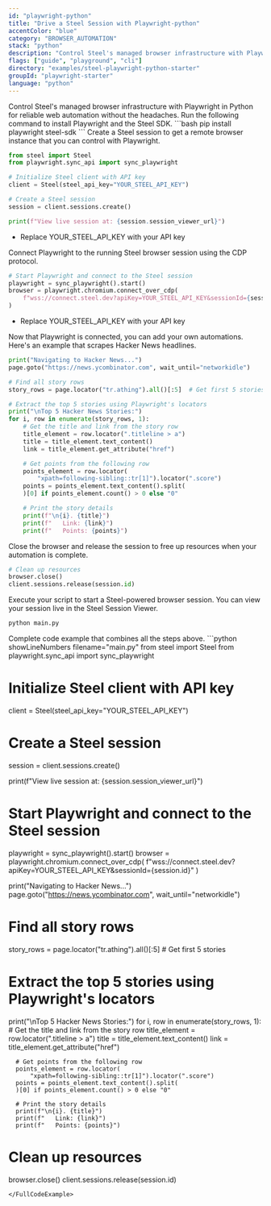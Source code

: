 ```yaml
---
id: "playwright-python"
title: "Drive a Steel Session with Playwright-python"
accentColor: "blue"
category: "BROWSER_AUTOMATION"
stack: "python"
description: "Control Steel's managed browser infrastructure with Playwright in Python for reliable web automation without the headaches."
flags: ["guide", "playground", "cli"]
directory: "examples/steel-playwright-python-starter"
groupId: "playwright-starter"
language: "python"
---
```


<Intro skipLink="#full-code-example">
  Control Steel's managed browser infrastructure with Playwright in Python for reliable web automation without the headaches.
</Intro>

<Step number={1} title="Install Playwright and Steel SDK">
  Run the following command to install Playwright and the Steel SDK.
  ```bash
  pip install playwright steel-sdk
  ```
</Step>

<Step number={2} title="Start a Steel Session">
  Create a Steel session to get a remote browser instance that you can control with Playwright.

  ```python showLineNumbers filename="main.py" /YOUR_STEEL_API_KEY/#1
  from steel import Steel
  from playwright.sync_api import sync_playwright

  # Initialize Steel client with API key
  client = Steel(steel_api_key="YOUR_STEEL_API_KEY")

  # Create a Steel session
  session = client.sessions.create()

  print(f"View live session at: {session.session_viewer_url}")
  ```
  - Replace <HighlightRef id={1}>YOUR_STEEL_API_KEY</HighlightRef> with your API key
</Step>

<Step number={3} title="Connect Playwright to Your Session">
  Connect Playwright to the running Steel browser session using the CDP protocol.

  ```python showLineNumbers{12} filename="main.py" /YOUR_STEEL_API_KEY/#1
  # Start Playwright and connect to the Steel session
  playwright = sync_playwright().start()
  browser = playwright.chromium.connect_over_cdp(
      f"wss://connect.steel.dev?apiKey=YOUR_STEEL_API_KEY&sessionId={session.id}"
  )
  ```
  - Replace <HighlightRef id={1}>YOUR_STEEL_API_KEY</HighlightRef> with your API key
</Step>

<Step number={4} title="Perform Browser Automation">
  Now that Playwright is connected, you can add your own automations. Here's an example that scrapes Hacker News headlines.

  ```python showLineNumbers{18} filename="main.py"
  print("Navigating to Hacker News...")
  page.goto("https://news.ycombinator.com", wait_until="networkidle")

  # Find all story rows
  story_rows = page.locator("tr.athing").all()[:5]  # Get first 5 stories

  # Extract the top 5 stories using Playwright's locators
  print("\nTop 5 Hacker News Stories:")
  for i, row in enumerate(story_rows, 1):
      # Get the title and link from the story row
      title_element = row.locator(".titleline > a")
      title = title_element.text_content()
      link = title_element.get_attribute("href")

      # Get points from the following row
      points_element = row.locator(
          "xpath=following-sibling::tr[1]").locator(".score")
      points = points_element.text_content().split(
      )[0] if points_element.count() > 0 else "0"

      # Print the story details
      print(f"\n{i}. {title}")
      print(f"   Link: {link}")
      print(f"   Points: {points}")
  ```
</Step>

<Step number={6} title="Release the Session When Done">
  Close the browser and release the session to free up resources when your automation is complete.

  ```python showLineNumbers{44} filename="main.py"
  # Clean up resources
  browser.close()
  client.sessions.release(session.id)
  ```
</Step>

<Step number={7} title="Run Your Script">
  Execute your script to start a Steel-powered browser session. You can view your session live in the Steel Session Viewer.

  ```bash
  python main.py
  ```
</Step>

<FullCodeExample id="full-code-example" title="Full Example">
  Complete code example that combines all the steps above.
  ```python showLineNumbers filename="main.py"
  from steel import Steel
  from playwright.sync_api import sync_playwright

  # Initialize Steel client with API key
  client = Steel(steel_api_key="YOUR_STEEL_API_KEY")

  # Create a Steel session
  session = client.sessions.create()

  print(f"View live session at: {session.session_viewer_url}")
  
  # Start Playwright and connect to the Steel session
  playwright = sync_playwright().start()
  browser = playwright.chromium.connect_over_cdp(
      f"wss://connect.steel.dev?apiKey=YOUR_STEEL_API_KEY&sessionId={session.id}"
  )
  
  print("Navigating to Hacker News...")
  page.goto("https://news.ycombinator.com", wait_until="networkidle")

  # Find all story rows
  story_rows = page.locator("tr.athing").all()[:5]  # Get first 5 stories

  # Extract the top 5 stories using Playwright's locators
  print("\nTop 5 Hacker News Stories:")
  for i, row in enumerate(story_rows, 1):
      # Get the title and link from the story row
      title_element = row.locator(".titleline > a")
      title = title_element.text_content()
      link = title_element.get_attribute("href")

      # Get points from the following row
      points_element = row.locator(
          "xpath=following-sibling::tr[1]").locator(".score")
      points = points_element.text_content().split(
      )[0] if points_element.count() > 0 else "0"

      # Print the story details
      print(f"\n{i}. {title}")
      print(f"   Link: {link}")
      print(f"   Points: {points}")
  
  # Clean up resources
  browser.close()
  client.sessions.release(session.id)
  ```
</FullCodeExample>